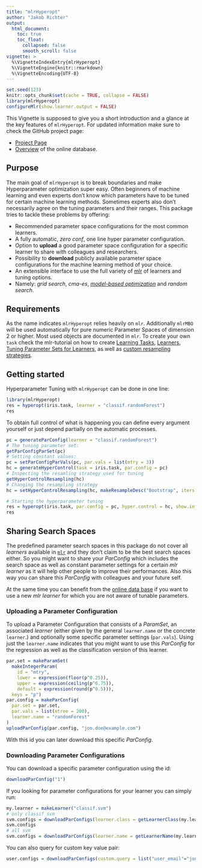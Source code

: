```yaml
---
title: "mlrHyperopt"
author: "Jakob Richter"
output:
  html_document:
    toc: true
    toc_float:
      collapsed: false
      smooth_scroll: false
vignette: >
  %\VignetteIndexEntry{mlrHyperopt}
  %\VignetteEngine{knitr::rmarkdown}
  %\VignetteEncoding{UTF-8}
---
```


```r
set.seed(123)
knitr::opts_chunk$set(cache = TRUE, collapse = FALSE)
library(mlrHyperopt)
configureMlr(show.learner.output = FALSE)
```

This Vignette is supposed to give you a short introduction and a glance at the key features of `mlrHyperopt`.
For updated information make sure to check the GitHub project page:

- [Project Page](https://github.com/jakob-r/mlrHyperopt/)
- [Overview](http://mlrhyperopt.jakob-r.de/parconfigs) of the online database.

## Purpose

The main goal of `mlrHyperopt` is to break boundaries and make Hyperparameter optimization super easy.
Often beginners of machine learning and even experts don't know which parameters have to be tuned for certain machine learning methods.
Sometimes experts also don't necessarily agree on the tuning parameters and their ranges.
This package tries to tackle these problems by offering:

- Recommended parameter space configurations for the most common learners.
- A fully automatic, *zero conf*, one line hyper parameter configuration.
- Option to **upload** a good parameter space configuration for a specific learner to share with colleagues and researchers.
- Possibility to **download** publicly available parameter space configurations for the machine learning method of your choice.
- An extensible interface to use the full variety of [mlr](http://mlr-org.github.com/mlr) of learners and tuning options.
- Namely: *grid search*, *cma-es*, *[model-based optimization](http://mlr-org.github.com/mlr/mlrMBO)* and *random search*.

## Requirements

As the name indicates `mlrHyperopt` relies heavily on `mlr`.
Additionally `mlrMBO` will be used automatically for pure numeric Parameter Spaces of dimension 2 or higher.
Most used objects are documented in `mlr`. 
To create your own `task` check the mlr-tutorial on how to create [Learning Tasks](http://mlr-org.github.io/mlr-tutorial/release/html/task/index.html), [Learners](http://mlr-org.github.io/mlr-tutorial/release/html/learner/index.html), [Tuning Parameter Sets for Learners](http://mlr-org.github.io/mlr-tutorial/release/html/tune/index.html), as well as [custom resampling strategies](http://mlr-org.github.io/mlr-tutorial/release/html/resample/index.html).

## Getting started

Hyperparameter Tuning with `mlrHyperopt` can be done in one line:

```r
library(mlrHyperopt)
res = hyperopt(iris.task, learner = "classif.randomForest")
res
```

To obtain full control of what is happening you can define every argument yourself or just depend partially on the automatic processes.
```r
pc = generateParConfig(learner = "classif.randomForest")
# The tuning parameter set:
getParConfigParSet(pc)
# Setting constant values:
pc = setParConfigParVals(pc, par.vals = list(mtry = 3))
hc = generateHyperControl(task = iris.task, par.config = pc)
# Inspecting the resamling strategy used for tuning
getHyperControlResampling(hc)
# Changing the resampling strategy
hc = setHyperControlResampling(hc, makeResampleDesc("Bootstrap", iters = 3))

# Starting the hyperparameter tuning
res = hyperopt(iris.task, par.config = pc, hyper.control = hc, show.info = FALSE)
res
```

## Sharing Search Spaces

The predefined parameter search spaces in this package do not cover all _learners_ available in [`mlr`](https://github.com/mlr-org/mlr#-machine-learning-in-r) and they don't claim to be the best search spaces either. 
So you might want to share your _ParConfig_ which includes the search space as well as constant parameter settings for a certain _mlr learner_ as it will help other people to improve their performances.
Also this way you can share this _ParConfig_ with colleagues and your future self.

At the same time you can benefit from the [online data base](http://mlrhyperopt.jakob-r.de/status.php) if you want to use a new _mlr learner_ for which you are not aware of tunable parameters.

### Uploading a Parameter Configuration

To upload a Parameter Configuration that consists of a _ParamSet_, an associated _learner_ (either given by the general `learner.name` or the concrete `learner`.) and optionally some specific parameter settings (`par.vals`).
Using just the `learner.name` indicates that you might want to use this _ParConfig_ for the regression as well as the classification version of this learner.

```r
par.set = makeParamSet(
  makeIntegerParam(
    id = "mtry",
    lower = expression(floor(p^0.25)),
    upper = expression(ceiling(p^0.75)),
    default = expression(round(p^0.5))),
  keys = "p")
par.config = makeParConfig(
  par.set = par.set,
  par.vals = list(ntree = 200),
  learner.name = "randomForest"
)
uploadParConfig(par.config, "jon.doe@example.com")
```

With this id you can later download this specific _ParConfig_.

### Downloading Parameter Configurations

You can download a specific parameter configuration using the id:

```r
downloadParConfig("1")
```

If you looking for parameter configurations for your learner you can simply run:
```r
my.learner = makeLearner("classif.svm")
# only classif svm
svm.configs = downloadParConfigs(learner.class = getLearnerClass(my.learner))
svm.configs
# all svm
svm.configs = downloadParConfigs(learner.name = getLearnerName(my.learner))
```

You can also query for custom key value pair:
```r
user.configs = downloadParConfigs(custom.query = list("user_email"="jon.doe@example.com"))
```


